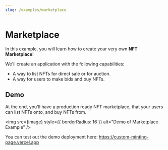 ```yaml
---
slug: /examples/marketplace
---
```



# Marketplace

In this example, you will learn how to create your very own **NFT Marketplace**!

We'll create an application with the following capabilities:

- A way to list NFTs for direct sale or for auction.
- A way for users to make bids and buy NFTs.

## Demo

At the end, you'll have a production ready NFT marketplace, that your users can list NFTs onto, and buy NFTs from.

<img
  src={image}
  style={{ borderRadius: 16 }}
  alt="Demo of Marketplace Example"
/>

You can test out the demo deployment here: https://custom-minting-page.vercel.app
